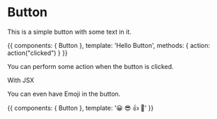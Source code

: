 
<Meta title="MDX|Button" component={Button} />

# Button

<ArgsTable of={Button} />

This is a simple button with some text in it.

<Canvas>
  <Story name="With Text">
    {{
        components: { Button },
        template: '<my-button @click="action">Hello Button</my-button>',
        methods: { action: action("clicked") }
    }}
  </Story>
</Canvas>

You can perform some action when the button is clicked.

<Canvas>
  <RButton onClick={linkTo('Button', 'With Some Emoji')}>With JSX</RButton>
</Canvas>

You can even have Emoji in the button.

<Canvas>
  <Story name="With Some Emoji">
    {{
        components: { Button },
        template: '<my-button>😀 😎 👍 💯</my-button>'
    }}
  </Story>
</Canvas>
